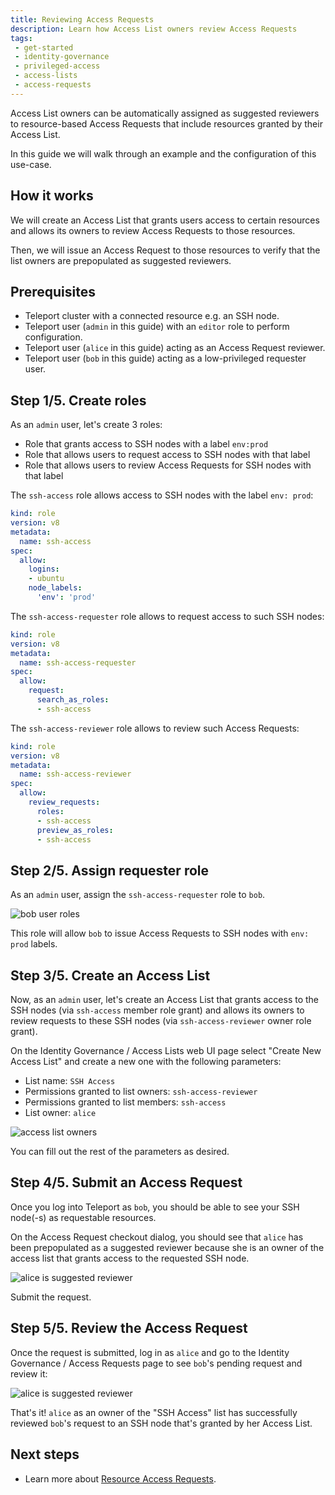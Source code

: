 ```yaml
---
title: Reviewing Access Requests
description: Learn how Access List owners review Access Requests
tags:
 - get-started
 - identity-governance
 - privileged-access
 - access-lists
 - access-requests
---
```


Access List owners can be automatically assigned as suggested reviewers to
resource-based Access Requests that include resources granted by their Access
List.

In this guide we will walk through an example and the configuration of this
use-case.

## How it works

We will create an Access List that grants users access to certain resources and
allows its owners to review Access Requests to those resources.

Then, we will issue an Access Request to those resources to verify that the list
owners are prepopulated as suggested reviewers.

## Prerequisites

- Teleport cluster with a connected resource e.g. an SSH node.
- Teleport user (`admin` in this guide) with an `editor` role to perform configuration.
- Teleport user (`alice` in this guide) acting as an Access Request reviewer.
- Teleport user (`bob` in this guide) acting as a low-privileged requester user.

## Step 1/5. Create roles

As an `admin` user, let's create 3 roles:

- Role that grants access to SSH nodes with a label `env:prod`
- Role that allows users to request access to SSH nodes with that label
- Role that allows users to review Access Requests for SSH nodes with that label

The `ssh-access` role allows access to SSH nodes with the label `env: prod`:

```yaml
kind: role
version: v8
metadata:
  name: ssh-access
spec:
  allow:
    logins:
    - ubuntu
    node_labels:
      'env': 'prod'
```

The `ssh-access-requester` role allows to request access to such SSH nodes:

```yaml
kind: role
version: v8
metadata:
  name: ssh-access-requester
spec:
  allow:
    request:
      search_as_roles:
      - ssh-access
```

The `ssh-access-reviewer` role allows to review such Access Requests:

```yaml
kind: role
version: v8
metadata:
  name: ssh-access-reviewer
spec:
  allow:
    review_requests:
      roles:
      - ssh-access
      preview_as_roles:
      - ssh-access
```

## Step 2/5. Assign requester role

As an `admin` user, assign the `ssh-access-requester` role to `bob`.

![bob user roles](../../../img/identity-governance/access-lists/bob-user-roles.png)

This role will allow `bob` to issue Access Requests to SSH nodes with `env: prod`
labels.

## Step 3/5. Create an Access List

Now, as an `admin` user, let's create an Access List that grants access to the
SSH nodes (via `ssh-access` member role grant) and allows its owners to review
requests to these SSH nodes (via `ssh-access-reviewer` owner role grant).

On the Identity Governance / Access Lists web UI page select "Create New Access
List" and create a new one with the following parameters:

- List name: `SSH Access`
- Permissions granted to list owners: `ssh-access-reviewer`
- Permissions granted to list members: `ssh-access`
- List owner: `alice`

![access list owners](../../../img/identity-governance/access-lists/ssh-access-list-owners.png)

You can fill out the rest of the parameters as desired.

## Step 4/5. Submit an Access Request

Once you log into Teleport as `bob`, you should be able to see your SSH node(-s)
as requestable resources.

On the Access Request checkout dialog, you should see that `alice` has been
prepopulated as a suggested reviewer because she is an owner of the access
list that grants access to the requested SSH node.

![alice is suggested reviewer](../../../img/identity-governance/access-lists/bob-submit-request.png)

Submit the request.

## Step 5/5. Review the Access Request

Once the request is submitted, log in as `alice` and go to the Identity Governance /
Access Requests page to see `bob`'s pending request and review it:

![alice is suggested reviewer](../../../img/identity-governance/access-lists/alice-review-request.png)

That's it! `alice` as an owner of the "SSH Access" list has successfully reviewed
`bob`'s request to an SSH node that's granted by her Access List.

## Next steps

- Learn more about [Resource Access Requests](../access-requests/resource-requests.mdx).

